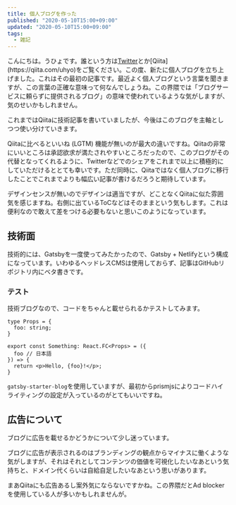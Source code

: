```yaml
---
title: 個人ブログを作った
published: "2020-05-10T15:00+09:00"
updated: "2020-05-10T15:00+09:00"
tags:
  - 雑記
---
```


こんにちは。うひょです。誰という方は[Twitter](https://twitter.com/uhyo_)とか[Qiita](https://qiita.com/uhyo)をご覧ください。この度、新たに個人ブログを立ち上げました。これはその最初の記事です。最近よく個人ブログという言葉を聞きますが、この言葉の正確な意味って何なんでしょうね。この界隈では「ブログサービスに頼らずに提供されるブログ」の意味で使われているような気がしますが、気のせいかもしれません。

これまではQiitaに技術記事を書いていましたが、今後はこのブログを主軸としつつ使い分けていきます。

Qiitaに比べるといいね (LGTM) 機能が無いのが最大の違いですね。Qiitaの非常にいいところは承認欲求が満たされやすいところだったので、このブログがその代替となってくれるように、Twitterなどでのシェアをこれまで以上に積極的にしていただけるととても幸いです。ただ同時に、Qiitaではなく個人ブログに移行したことでこれまでよりも幅広い記事が書けるだろうと期待しています。

デザインセンスが無いのでデザインは適当ですが、どことなくQiitaに似た雰囲気を感じますね。右側に出ているToCなどはそのままという気もします。これは便利なので敢えて差をつける必要もないと思いこのようになっています。

## 技術面

技術的には、Gatsbyを一度使ってみたかったので、Gatsby + Netlifyという構成になっています。いわゆるヘッドレスCMSは使用しておらず、記事はGitHubリポジトリ内にベタ書きです。

### テスト

技術ブログなので、コードをちゃんと載せられるかテストしてみます。

```tsx
type Props = {
  foo: string;
}

export const Something: React.FC<Props> = ({
  foo // 日本語
}) => {
  return <p>Hello, {foo}!</p>;
}
```

`gatsby-starter-blog`を使用していますが、最初からprismjsによりコードハイライティングの設定が入っているのがとてもいいですね。

## 広告について

ブログに広告を載せるかどうかについて少し迷っています。

ブログに広告が表示されるのはブランディングの観点からマイナスに働くような気がしますが、それはそれとしてコンテンツの価値を可視化したいなあという気持ちと、ドメイン代くらいは自給自足したいなあという思いがあります。

まあQiitaにも広告あるし案外気にならないですかね。この界隈だとAd blockerを使用している人が多いかもしれませんが。
